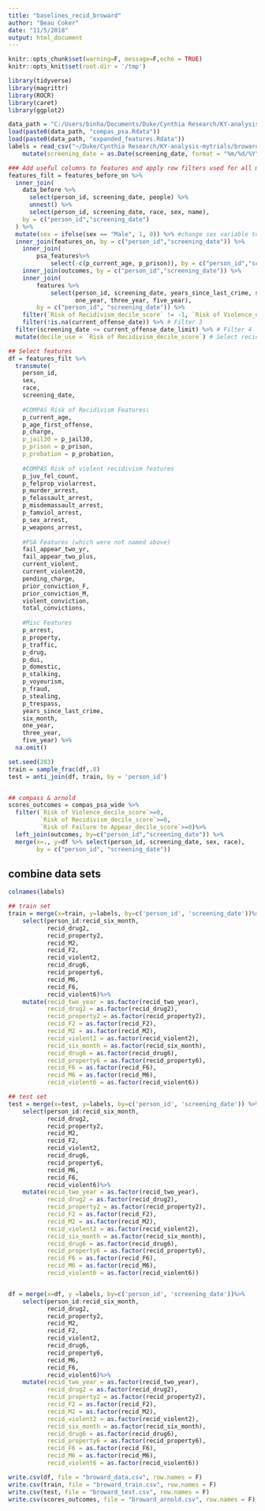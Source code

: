 ```yaml
---
title: "baselines_recid_broward"
author: "Beau Coker"
date: "11/5/2018"
output: html_document
---
```


```r
knitr::opts_chunk$set(warning=F, message=F,echo = TRUE)
knitr::opts_knit$set(root.dir = '/tmp')
```


```r
library(tidyverse)
library(magrittr)
library(ROCR)
library(caret)
library(ggplot2)
```


```r
data_path = "C:/Users/binha/Documents/Duke/Cynthia Research/KY-analysis-mytrials/broward/data/"
load(paste0(data_path, "compas_psa.Rdata"))
load(paste0(data_path, "expanded_features.Rdata"))
labels = read_csv("~/Duke/Cynthia Research/KY-analysis-mytrials/broward/data/labels.csv") %>% 
    mutate(screening_date = as.Date(screening_date, format = "%m/%d/%Y"))
```

```r
### Add useful columns to features and apply row filters used for all models
features_filt = features_before_on %>%
  inner_join(
    data_before %>% 
      select(person_id, screening_date, people) %>%
      unnest() %>%
      select(person_id, screening_date, race, sex, name),
    by = c("person_id","screening_date")
  ) %>%
  mutate(sex = ifelse(sex == "Male", 1, 0)) %>% #change sex variable to numeric encoding
  inner_join(features_on, by = c("person_id","screening_date")) %>%
    inner_join(
        psa_features%>%
            select(-c(p_current_age, p_prison)), by = c("person_id","screening_date")) %>%
    inner_join(outcomes, by = c("person_id","screening_date")) %>%
    inner_join(
        features %>% 
            select(person_id, screening_date, years_since_last_crime, six_month, 
                   one_year, three_year, five_year), 
        by = c("person_id", "screening_date")) %>% 
    filter(`Risk of Recidivism_decile_score` != -1, `Risk of Violence_decile_score` != -1) %>% # Filter 1
    filter(!is.na(current_offense_date)) %>% # Filter 3
  filter(screening_date <= current_offense_date_limit) %>% # Filter 4
  mutate(decile_use = `Risk of Recidivism_decile_score`) # Select recidivism or violent recidivism decile score to use in this script

## Select features
df = features_filt %>%
  transmute(
    person_id,
    sex,
    race,
    screening_date,
    
    #COMPAS Risk of Recidivism Features\
    p_current_age,
    p_age_first_offense,
    p_charge,
    p_jail30 = p_jail30,
    p_prison = p_prison,
    p_probation = p_probation,
    
    #COMPAS Risk of violent recidivism features
    p_juv_fel_count,
    p_felprop_violarrest,
    p_murder_arrest,
    p_felassault_arrest,
    p_misdemassault_arrest,
    p_famviol_arrest,
    p_sex_arrest,
    p_weapons_arrest,
    
    #PSA Features (which were not named above)
    fail_appear_two_yr, 
    fail_appear_two_plus,
    current_violent, 
    current_violent20, 
    pending_charge, 
    prior_conviction_F, 
    prior_conviction_M, 
    violent_conviction, 
    total_convictions, 
    
    #Misc Features
    p_arrest,
    p_property,
    p_traffic,
    p_drug,
    p_dui,
    p_domestic,
    p_stalking,
    p_voyeurism,
    p_fraud,
    p_stealing,
    p_trespass,
    years_since_last_crime,
    six_month,
    one_year,
    three_year,
    five_year) %>%
  na.omit()

set.seed(283)
train = sample_frac(df,.8)
test = anti_join(df, train, by = 'person_id')


## compass & arnold
scores_outcomes = compas_psa_wide %>%
  filter(`Risk of Violence_decile_score`>=0, 
         `Risk of Recidivism_decile_score`>=0, 
         `Risk of Failure to Appear_decile_score`>=0)%>%
  left_join(outcomes, by=c("person_id","screening_date")) %>%
  merge(x=., y=df %>% select(person_id, screening_date, sex, race), 
        by = c("person_id", "screening_date"))
```




## combine data sets

```r
colnames(labels)
```


```r
## train set
train = merge(x=train, y=labels, by=c('person_id', 'screening_date'))%>% 
    select(person_id:recid_six_month, 
           recid_drug2, 
           recid_property2,
           recid_M2,
           recid_F2,
           recid_violent2,           
           recid_drug6, 
           recid_property6,
           recid_M6,
           recid_F6,
           recid_violent6)%>% 
    mutate(recid_two_year = as.factor(recid_two_year),
           recid_drug2 = as.factor(recid_drug2),
           recid_property2 = as.factor(recid_property2),
           recid_F2 = as.factor(recid_F2),
           recid_M2 = as.factor(recid_M2),
           recid_violent2 = as.factor(recid_violent2),
           recid_six_month = as.factor(recid_six_month),
           recid_drug6 = as.factor(recid_drug6),
           recid_property6 = as.factor(recid_property6),
           recid_F6 = as.factor(recid_F6),
           recid_M6 = as.factor(recid_M6),
           recid_violent6 = as.factor(recid_violent6))

## test set
test = merge(x=test, y=labels, by=c('person_id', 'screening_date')) %>% 
    select(person_id:recid_six_month, 
           recid_drug2, 
           recid_property2,
           recid_M2,
           recid_F2,
           recid_violent2,           
           recid_drug6, 
           recid_property6,
           recid_M6,
           recid_F6,
           recid_violent6)%>% 
    mutate(recid_two_year = as.factor(recid_two_year),
           recid_drug2 = as.factor(recid_drug2),
           recid_property2 = as.factor(recid_property2),
           recid_F2 = as.factor(recid_F2),
           recid_M2 = as.factor(recid_M2),
           recid_violent2 = as.factor(recid_violent2),
           recid_six_month = as.factor(recid_six_month),
           recid_drug6 = as.factor(recid_drug6),
           recid_property6 = as.factor(recid_property6),
           recid_F6 = as.factor(recid_F6),
           recid_M6 = as.factor(recid_M6),
           recid_violent6 = as.factor(recid_violent6))


df = merge(x=df, y =labels, by=c('person_id', 'screening_date'))%>% 
    select(person_id:recid_six_month, 
           recid_drug2, 
           recid_property2,
           recid_M2,
           recid_F2,
           recid_violent2,           
           recid_drug6, 
           recid_property6,
           recid_M6,
           recid_F6,
           recid_violent6)%>% 
    mutate(recid_two_year = as.factor(recid_two_year),
           recid_drug2 = as.factor(recid_drug2),
           recid_property2 = as.factor(recid_property2),
           recid_F2 = as.factor(recid_F2),
           recid_M2 = as.factor(recid_M2),
           recid_violent2 = as.factor(recid_violent2),
           recid_six_month = as.factor(recid_six_month),
           recid_drug6 = as.factor(recid_drug6),
           recid_property6 = as.factor(recid_property6),
           recid_F6 = as.factor(recid_F6),
           recid_M6 = as.factor(recid_M6),
           recid_violent6 = as.factor(recid_violent6))

write.csv(df, file = "broward_data.csv", row.names = F)
write.csv(train, file = "broward_train.csv", row.names = F)
write.csv(test, file = "broward_test.csv", row.names = F)
write.csv(scores_outcomes, file = "broward_arnold.csv", row.names = F)
```

